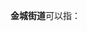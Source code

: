'''金城街道'''可以指：
{{PRC admin/disambig|21/07/81/002/000|23/01/12/001/000|32/03/24/003/000|37/08/11/008/000|41/02/21/100/000|61/05/81/002/000}}
{{disambig|cat=四字乡级行政区划消歧义}}
